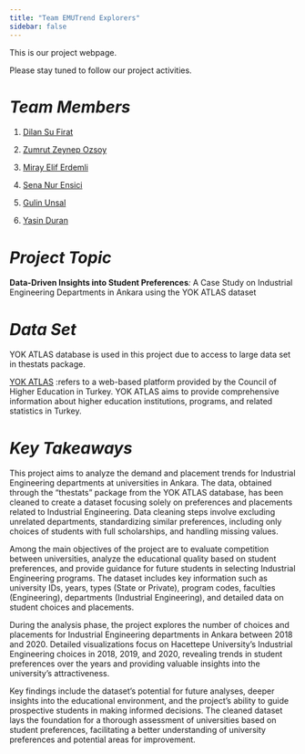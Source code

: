 ```yaml
---
title: "Team EMUTrend Explorers"
sidebar: false 
---
```


This is our project webpage.

Please stay tuned to follow our project activities.

# *Team Members*

1.  [Dilan Su Firat](https://emu-hacettepe-analytics.github.io/emu430-fall2023-sufirat/)

2.  [Zumrut Zeynep Ozsoy](https://emu-hacettepe-analytics.github.io/emu430-fall2023-zzeynepo/)

3.  [Miray Elif Erdemli](https://emu-hacettepe-analytics.github.io/emu430-fall2023-MirayElifErdemli/)

4.  [Sena Nur Ensici](https://emu-hacettepe-analytics.github.io/emu430-fall2023-ensici/)

5.  [Gulin Unsal](https://emu-hacettepe-analytics.github.io/emu430-fall2023-gulinunsal/)

6.  [Yasin Duran](https://emu-hacettepe-analytics.github.io/emu430-fall2023-Yasinduran2200469822/)

# *Project Topic*

**Data-Driven Insights into Student Preferences***:* A Case Study on Industrial Engineering Departments in Ankara using the YOK ATLAS dataset

# *Data Set*

YOK ATLAS database is used in this project due to access to large data set in thestats package.

[YOK ATLAS](https://yokatlas.yok.gov.tr/) :refers to a web-based platform provided by the Council of Higher Education in Turkey. YOK ATLAS aims to provide comprehensive information about higher education institutions, programs, and related statistics in Turkey.

# *Key Takeaways*

This project aims to analyze the demand and placement trends for Industrial Engineering departments at universities in Ankara. The data, obtained through the "thestats" package from the YOK ATLAS database, has been cleaned to create a dataset focusing solely on preferences and placements related to Industrial Engineering. Data cleaning steps involve excluding unrelated departments, standardizing similar preferences, including only choices of students with full scholarships, and handling missing values.

Among the main objectives of the project are to evaluate competition between universities, analyze the educational quality based on student preferences, and provide guidance for future students in selecting Industrial Engineering programs. The dataset includes key information such as university IDs, years, types (State or Private), program codes, faculties (Engineering), departments (Industrial Engineering), and detailed data on student choices and placements.

During the analysis phase, the project explores the number of choices and placements for Industrial Engineering departments in Ankara between 2018 and 2020. Detailed visualizations focus on Hacettepe University's Industrial Engineering choices in 2018, 2019, and 2020, revealing trends in student preferences over the years and providing valuable insights into the university's attractiveness.

Key findings include the dataset's potential for future analyses, deeper insights into the educational environment, and the project's ability to guide prospective students in making informed decisions. The cleaned dataset lays the foundation for a thorough assessment of universities based on student preferences, facilitating a better understanding of university preferences and potential areas for improvement.
